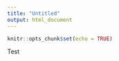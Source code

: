 ```yaml
---
title: "Untitled"
output: html_document
---
```


```r
knitr::opts_chunk$set(echo = TRUE)
```

Test
